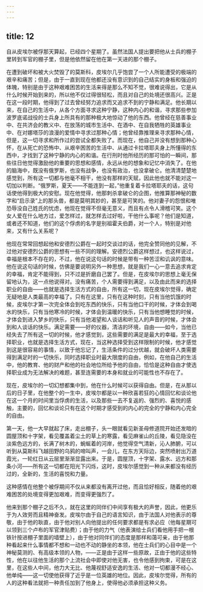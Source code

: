 ```yaml
---
---
---
```

title: 12
---





自从皮埃尔被俘那天算起，已经四个星期了。虽然法国人提出要把他从士兵的棚子里转到军官的棚子里，但是他依然留在他在第一天进的那个棚子。

在遭到破坏和被大火焚毁了的莫斯科，皮埃尔几乎饱尝了一个人所能遭受的极端的艰辛和痛苦；但是，由于一直到现在他都还没有意识到的自己结实的身板和强迫的体魄，特别是由于这种艰难困苦的生活来得是那么不知不觉，很难说得出，它是从什么时候开始到来的，所以他不仅过得很轻松，而且对自己的处境还很高兴。正是在这一段时期，他得到了过去曾经努力追求而又追求不到的宁静和满足。他长期以来，在自己的生活中，从各个方面寻求这种宁静，这种内心的和谐，寻求那些参加波罗底诺战役的士兵身上所具有的那种极大地惊动了他的东西。他曾经在慈善事业中、在共济会的教义中、在放荡的城市生活中、在酒中、在自我牺牲的英雄事业中、在对娜塔莎的浪漫的爱情中寻求过那种心情；他曾经靠推理来寻求那种心情，但是，这一切寻求和所作过的尝试全都失败了。而现在，他自己并没有想到那种心怀，在从死亡的恐怖中、从艰辛困苦的生活中、从通过卡拉塔耶夫身上所懂得的东西中，才找到了这种宁静的内心的和谐。在行刑时他所经历的那可怕的一瞬间，那些往日他觉得激励他的重要的思想和感情，永远从他的想象和记忆中消失了。在他的脑海中，既没有俄罗斯，也没有战争，也没有政治，也没拿破仑。他清清楚楚地感觉到，所有这一切都与他毫不相干，他没有那样的天赋，因此他也就不能对这一切加以判断。“俄罗斯，夏天——不能连到一起，”他重复着卡拉塔耶夫的话，这句话使他得到极大的安慰。现在他觉得，他那刺杀拿破仑的企图，他推算那神秘的数字和“启示录”上的那头兽，都是莫明其妙的，甚至是可笑的。他对妻子的怨恨和唯恐辱没自己姓氏的忧虑，他现在觉得不但毫无意义，而且有点令人滑稽可笑。这个女人爱在什么地方过，爱怎样过，就怎样去过好啦，干他什么事呢？他们是知道，或者还不知道，他们的这个俘虏的名字是别祖霍夫伯爵，对一个人，特别是对他来，又有什么关系呢？

他现在常常回想起他和安德烈公爵在一起时交谈过的话，他完全赞同他的见解，不过他对安德烈公爵的思想有一些不同的理解。安德烈公爵这样想过，也这样说过，幸福是根本不存在的，不过，他在说这句话的时候是带有一种苦涩和讥讽的意味。他在说这句话的时候，仿佛是要说明另外一种思想，就是我们一心一意去追求肯定的幸福，肯定不能得到，只不过是折磨自己罢了。但是，在皮埃尔的思想上毫无保留地认为，这一点他说得对。没有痛苦，个人需要得到满足，以及由此而来的选择职业的自由——也就是选择生活方式的自由，所有这一切，现在皮埃尔觉得，确定无疑地是人类最高的幸福了。只有在这里，只有在这种时刻，只有当他饥饿的时候，皮埃尔才第一次完全体会到吃东西的快乐，只有当他口干的时候，才体会到喝水的快乐，只有当他寒冷的时候，才体会到温暖的快乐，只有当他想睡觉的时候，才体会到进入梦乡的快乐，只有当他渴望和人谈话和听见人的声音的时候，才体会到和人谈话的快乐。满足需要——好的仪器，清洁的环境，自由——如今，当他已经失去了所有这一切的时候，他才感觉到，这些需要的满足是最大的幸福，至于选择职业，也就是选择生活方式，现在，当这种选择受到这样限制的时候，他才感觉到这是很容易的事情，以致于他忘记了，生活条件的过分优越，就会破坏人类需要得到满足时的一切快乐，同时选择职业时最大限度的自由，例如，在他自己的生活中，他的教育、他的财产和他的社会地位所给予他的自由，恰恰是这种自由才使选择职业成为无法解决的难题，甚至连需要的本身和就业的可能性也不存在了。

现在，皮埃尔的一切幻想都集中到，他在什么时候可以获得自由。但是，在从那以后的日子里，在他整个的一生中，皮埃尔都是以一种欣喜若狂的心情回忆和谈论他在这一个月的时间里当俘虏的生活，以及那些一去不复返的、强烈的、喜悦的感触，主要的，回忆和谈论只有在这个时期才感受到的内心的完全的宁静和内心完全的自由。

第一天，他一大早就起了床，走出棚子，头一眼就看见新圣母修道院开始还发暗的圆屋顶和十字架，看见覆盖着尘土的草上的寒露，看见麻雀山的丘陵，看见隐没在淡紫色远方的，长满了树木的，蜿蜒着的河岸，他觉得空气清新，沁人肺腑，可以听到从莫斯科飞越田野的乌鸦的啼叫声，一会儿，在东方天际边，突然喷射出万道霞光，一轮红日从云层里渐渐显露出来。于是，圆屋顶，十字架、露水、远方和那条小河——所有这一切都在阳光下闪烁，这时，皮埃尔感觉到一种从来都没有经历过的，全新的，生活的喜悦和力量。

这种感情在他整个被俘期间不仅从来都没有离开过他，而且恰好相反，随着他的艰难困苦的处境变得更加艰难，而变得更强烈了。

他来到那个棚子之后不久，就在这里的同伴们中间享有极大的声誉，因此，他更乐于为人效劳而且精神奋发。皮埃尔由于自己的语言知识，由于法国人对他表示的尊敬，由于他的耿直，由于他对别人向他提出的任何要求都是有求必应（他每星期可以领到三个卢布的军官津贴费）；由于他的力气（他表演给士兵们看他用手把一根铁针按进棚子里面的墙壁上），由于他对同伴们的态度是那样和蔼可亲，由于他那种看起来什么事情都不想和一动也不动的静坐的本领，他在士兵们的心目中是一个神秘莫测的、有高级本领的人物，——正是由于这样一些原故，正由于他的这些特性，他在以往他生活的那个上流社会中即使对他无害，也令他感到拘束，可是在这里，在这些人中间，他力大无比、他蔑视舒适安逸的生活、他对一切都漫不经心、他单纯——这一切使他获得了近乎是一位英雄的地位。因此，皮埃尔觉得，所有的人的这种看法就把一种责任加到了他身上，使得他必须承担这种义务。